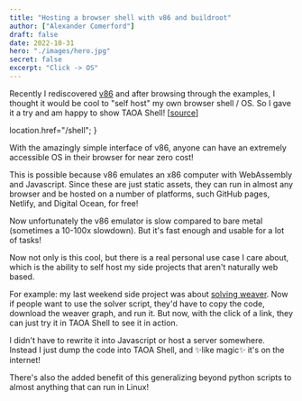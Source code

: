 ```yaml
---
title: "Hosting a browser shell with v86 and buildroot"
author: ["Alexander Comerford"]
draft: false
date: 2022-10-31
hero: "./images/hero.jpg"
secret: false
excerpt: "Click -> OS"
---
```


Recently I rediscovered [v86](https://github.com/copy/v86) and after browsing through the examples, I thought
it would be cool to "self host" my own browser shell / OS. So I gave it a try
and am happy to show TAOA Shell! [[source](https://github.com/cmrfrd/taoa.shell)]

  location.href="/shell";
}

<div onClick={clickHandler} style="display: block;margin: 0px auto 0px;">
     <MediumButton text="To TAOA Shell" />
</div>

With the amazingly simple interface of v86, anyone can have an extremely
accessible OS in their browser for near zero cost!

This is possible because v86 emulates an x86 computer with WebAssembly and
Javascript. Since these are just static assets, they can run in almost any
browser and be hosted on a number of platforms, such GitHub pages, Netlify, and
Digital Ocean, for free!

Now unfortunately the v86 emulator is slow compared to bare metal (sometimes a
10-100x slowdown). But it's fast enough and usable for a lot of tasks!

Now not only is this cool, but there is a <span class="underline">real</span> personal use case I care about,
which is the ability to self host my side projects that <span class="underline">aren't</span> naturally web
based.

For example: my last weekend side project was about [solving weaver](file:///posts/Writing-a-Weaver-solver). Now if
people want to use the solver script, they'd have to copy the code, download the
weaver graph, and run it. But now, with the click of a link, they can just try
it in TAOA Shell to see it in action.

I didn't have to rewrite it into Javascript or host a server somewhere. Instead
I just dump the code into TAOA Shell, and ✨like magic✨ it's on the internet!

There's also the added benefit of this generalizing beyond python scripts to
almost anything that can run in Linux!
